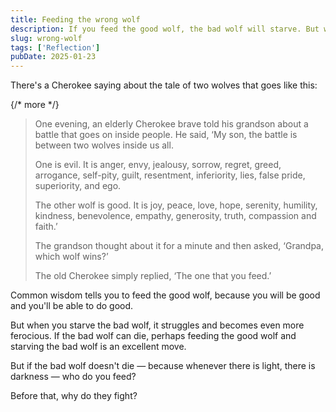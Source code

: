```yaml
---
title: Feeding the wrong wolf
description: If you feed the good wolf, the bad wolf will starve. But what if the bad wolf doesn't die?
slug: wrong-wolf
tags: ['Reflection']
pubDate: 2025-01-23
---
```


There's a Cherokee saying about the tale of two wolves that goes like this:

{/* more */}

> One evening, an elderly Cherokee brave told his grandson about a battle that goes on inside people. He said, ‘My son, the battle is between two wolves inside us all.
>
> One is evil. It is anger, envy, jealousy, sorrow, regret, greed, arrogance, self-pity, guilt, resentment, inferiority, lies, false pride, superiority, and ego.
>
> The other wolf is good. It is joy, peace, love, hope, serenity, humility, kindness, benevolence, empathy, generosity, truth, compassion and faith.’
>
> The grandson thought about it for a minute and then asked, ‘Grandpa, which wolf wins?’
>
> The old Cherokee simply replied, ‘The one that you feed.’

Common wisdom tells you to feed the good wolf, because you will be good and you'll be able to do good.

But when you starve the bad wolf, it struggles and becomes even more ferocious. If the bad wolf can die, perhaps feeding the good wolf and starving the bad wolf is an excellent move.

But if the bad wolf doesn't die — because whenever there is light, there is darkness — who do you feed?

Before that, why do they fight?
